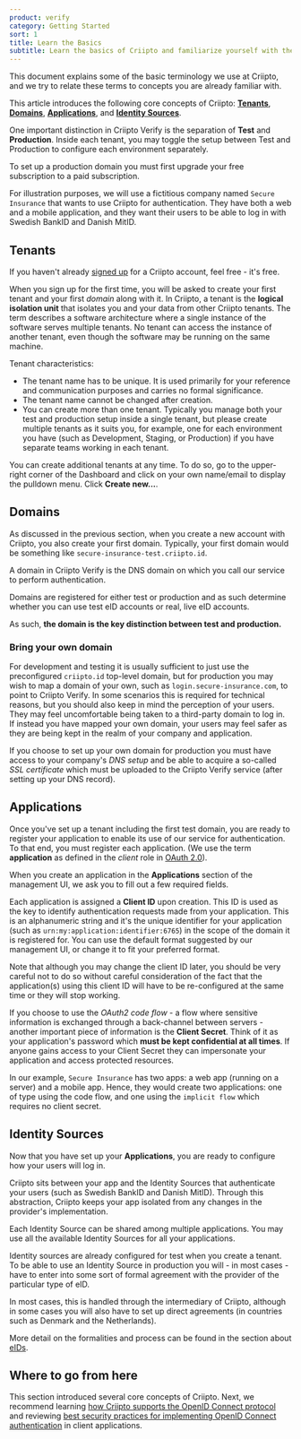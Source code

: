 ```yaml
---
product: verify
category: Getting Started
sort: 1
title: Learn the Basics
subtitle: Learn the basics of Criipto and familiarize yourself with the terminology.
---
```


This document explains some of the basic terminology we use at Criipto, and we try to relate these terms to concepts you are already familiar with. 

This article introduces the following core concepts of Criipto: **[Tenants](/verify/getting-started/basics/#tenants)**, **[Domains](/verify/getting-started/basics/#domains)**, **[Applications](/verify/getting-started/basics/#applications)**, and **[Identity Sources](/verify/getting-started/basics/#identity-sources)**.

<Highlight icon="file-lines">

  One important distinction in Criipto Verify is the separation of **Test** and **Production**. Inside each tenant, you may toggle the setup between Test and Production to configure each environment separately.

  To set up a production domain you must first upgrade your free subscription to a paid subscription.  

</Highlight>

For illustration purposes, we will use a fictitious company named `Secure Insurance` that wants to use Criipto for authentication. They have both a web and a mobile application, and they want their users to be able to log in with Swedish BankID and Danish MitID.

## Tenants

If you haven't already [signed up](https://criipto.com/signup) for a Criipto account, feel free - it's free. 

When you sign up for the first time, you will be asked to create your first tenant and your first _domain_ along with it. In Criipto, a tenant is the **logical isolation unit** that isolates you and your data from other Criipto tenants. The term describes a software architecture where a single instance of the software serves multiple tenants. No tenant can access the instance of another tenant, even though the software may be running on the same machine.

Tenant characteristics:

- The tenant name has to be unique. It is used primarily for your reference and communication purposes and carries no formal significance.
- The tenant name cannot be changed after creation.
- You can create more than one tenant. Typically you manage both your test and production setup inside a single tenant, but please create multiple tenants as it suits you, for example, one for each environment you have (such as Development, Staging, or Production) if you have separate teams working in each tenant.

You can create additional tenants at any time. To do so, go to the upper-right corner of the Dashboard and click on your own name/email to display the pulldown menu. Click **Create new...**.

## Domains

As discussed in the previous section, when you create a new account with Criipto, you also create your first domain. Typically, your first domain would be something like `secure-insurance-test.criipto.id`.

A domain in Criipto Verify is the DNS domain on which you call our service to perform authentication. 

<Highlight icon="info">

  Domains are registered for either test or production and as such determine whether you can use test eID accounts or real, live eID accounts. 

  As such, **the domain is the key distinction between test and production.**

</Highlight>

### Bring your own domain

For development and testing it is usually sufficient to just use the preconfigured `criipto.id` top-level domain, but for production you may wish to map a domain of your own, such as `login.secure-insurance.com`, to point to Criipto Verify. In some scenarios this is required for technical reasons, but you should also keep in mind the perception of your users. They may feel uncomfortable being taken to a third-party domain to log in. If instead you have mapped your own domain, your users may feel safer as they are being kept in the realm of your company and application.

If you choose to set up your own domain for production you must have access to your company's _DNS setup_ and be able to acquire a so-called _SSL certificate_ which must be uploaded to the Criipto Verify service (after setting up your DNS record).

## Applications

Once you've set up a tenant including the first test domain, you are ready to register your application to enable its use of our service for authentication.  To that end, you must register each application. (We use the term **application** as defined in the _client_ role in [OAuth 2.0](https://tools.ietf.org/html/rfc6749#page-6)).

When you create an application in the **Applications** section of the management UI, we ask you to fill out a few required fields.

Each application is assigned a **Client ID** upon creation. This ID is used as the key to identify authentication requests made from your application. This is an alphanumeric string and it's the unique identifier for your application (such as `urn:my:application:identifier:6765`) in the scope of the domain it is registered for. You can use the default format suggested by our management UI, or change it to fit your preferred format.

<Highlight icon="exclamation" warning>

  Note that although you may change the client ID later, you should be very careful not to do so without careful consideration of the fact that the application(s) using this client ID will have to be re-configured at the same time or they will stop working.

</Highlight>

If you choose to use the _OAuth2 code flow_ - a flow where sensitive information is exchanged through a back-channel between servers - another important piece of information is the **Client Secret**. Think of it as your application's password which **must be kept confidential at all times**. If anyone gains access to your Client Secret they can impersonate your application and access protected resources.

In our example, `Secure Insurance` has two apps: a web app (running on a server) and a mobile app. Hence, they would create two applications: one of type using the code flow, and one using the `implicit flow` which requires no client secret.

## Identity Sources

Now that you have set up your **Applications**, you are ready to configure how your users will log in. 

Criipto sits between your app and the Identity Sources that authenticate your users (such as Swedish BankID and Danish MitID). Through this abstraction, Criipto keeps your app isolated from any changes in the provider's implementation.

Each Identity Source can be shared among multiple applications. You may use all the available Identity Sources for all your applications.

<Highlight icon="info">

  Identity sources are already configured for test when you create a tenant. To be able to use an Identity Source in production you will - in most cases - have to enter into some sort of formal agreement with the provider of the particular type of eID.

  In most cases, this is handled through the intermediary of Criipto, although in some cases you will also have to set up direct agreements (in countries such as Denmark and the Netherlands).

  More detail on the formalities and process can be found in the section about [eIDs](/verify/e-ids/).

</Highlight>

## Where to go from here

This section introduced several core concepts of Criipto. Next, we recommend learning [how Criipto supports the OpenID Connect protocol](/verify/getting-started/oidc-intro/) and reviewing [best security practices for implementing OpenID Connect authentication](/verify/getting-started/best-security-practices/) in client applications.
